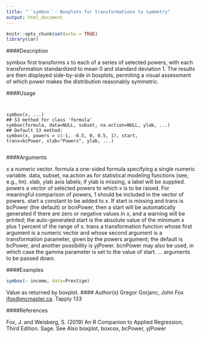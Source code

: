 ---
title: "``symbox``: Boxplots for transformations to symmetry"
output: html_document
---

```{r setup, include=FALSE}
knitr::opts_chunk$set(echo = TRUE)
library(car)
```




####Description

symbox first transforms x to each of a series of selected powers, with each transformation standardized
to mean 0 and standard deviation 1. The results are then displayed side-by-side in boxplots,
permiting a visual assessment of which power makes the distribution reasonably symmetric.

####Usage
<pre><code>

symbox(x, ...)
## S3 method for class 'formula'
symbox(formula, data=NULL, subset, na.action=NULL, ylab, ...)
## Default S3 method:
symbox(x, powers = c(-1, -0.5, 0, 0.5, 1), start,
trans=bcPower, xlab="Powers", ylab, ...)

</code></pre>

####Arguments

x a numeric vector.
formula a one-sided formula specifying a single numeric variable.
data, subset, na.action
as for statistical modeling functions (see, e.g., lm).
xlab, ylab axis labels; if ylab is missing, a label will be supplied.
powers a vector of selected powers to which x is to be raised. For meaningful comparison
of powers, 1 should be included in the vector of powers.
start a constant to be added to x. If start is missing and trans is bcPower (the
default) or bcnPower, then a start will be automatically generated if there are
zero or negative values in x, and a warning will be printed; the auto-generated
start is the absolute value of the minimum x plus 1 percent of the range of x.
trans a transformation function whose first argument is a numeric vector and whose
second argument is a transformation parameter, given by the powers argument;
the default is bcPower, and another possibility is yjPower. bcnPower may also
be used, in which case the gamma parameter is set to the value of start.
... arguments to be passed down.



####Examples

```{r}
symbox(~ income, data=Prestige)
```
Value
as returned by boxplot.
#### Author(s)
Gregor Gorjanc, John Fox <jfox@mcmaster.ca>.
Tapply 133

####References

Fox, J. and Weisberg, S. (2019) An R Companion to Applied Regression, Third Edition. Sage.
See Also
boxplot, boxcox, bcPower, yjPower